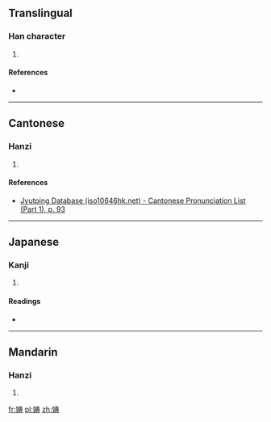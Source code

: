 ==Translingual==

===Han character===
{{Han char|rn=38|rad=女|as=08|sn=11|four=4548<sub>1</sub>|canj=女廿月金 (VTBC)|ids=⿰[[女]][[典]]}}

# {{defn|Han|sort=女08}}

====References====
* {{Han ref|kx=0265.270|dkj=06445|hdz=21058.060|uh=5A70|ud=23152|bh=D4E8|bd=54504}}

----

==Cantonese==

===Hanzi===
{{yue-hanzi|jyut=[[din2]]|y=din2}}

# {{defn|lang=yue|sort=女08}}

====References====
* [http://www.iso10646hk.net/jp/document/download.jsp Jyutping Database (iso10646hk.net) - Cantonese Pronunciation List (Part 1), p. 93]

----

==Japanese==

===Kanji===
{{ja-kanji|grade=|rs=女08}}

# {{defn|lang=ja|sort=女08}}

====Readings====
* {{ja-readings|on=[[てん]] (ten)|kun=}}

----

==Mandarin==

===Hanzi===
{{cmn-hanzi|pin=[[diǎn]] ([[dian3]])|wg=tien<sup>3</sup>}}

# {{defn|lang=cmn|sort=女08}}

[[fr:婰]]
[[pl:婰]]
[[zh:婰]]